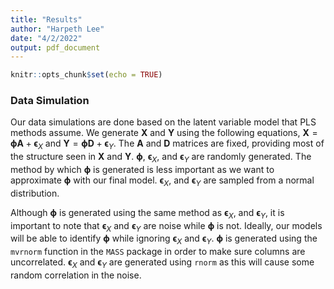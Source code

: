 ```yaml
---
title: "Results"
author: "Harpeth Lee"
date: "4/2/2022"
output: pdf_document
---
```


```r
knitr::opts_chunk$set(echo = TRUE)
```

### Data Simulation

Our data simulations are done based on the latent variable model that PLS methods assume. We generate $\textbf{X}$ and $\textbf{Y}$ using the following equations, $\textbf{X} = \boldsymbol{\phi} \textbf{A} + \boldsymbol{\epsilon}_X$ and $\textbf{Y} = \boldsymbol{\phi} \textbf{D} + \boldsymbol{\epsilon}_Y$. The $\textbf{A}$ and $\textbf{D}$ matrices are fixed, providing most of the structure seen in $\textbf{X}$ and $\textbf{Y}$. $\boldsymbol{\phi}$, $\boldsymbol{\epsilon}_X$, and $\boldsymbol{\epsilon}_Y$ are randomly generated. The method by which $\boldsymbol{\phi}$ is generated is less important as we want to approximate $\boldsymbol{\phi}$ with our final model. $\boldsymbol{\epsilon}_X$, and $\boldsymbol{\epsilon}_Y$ are sampled from a normal distribution.

Although $\boldsymbol{\phi}$ is generated using the same method as $\boldsymbol{\epsilon}_X$, and $\boldsymbol{\epsilon}_Y$, it is important to note that $\boldsymbol{\epsilon}_X$ and $\boldsymbol{\epsilon}_Y$ are noise while $\boldsymbol{\phi}$ is not. Ideally, our models will be able to identify $\boldsymbol{\phi}$ while ignoring $\boldsymbol{\epsilon}_X$ and $\boldsymbol{\epsilon}_Y$. $\boldsymbol{\phi}$ is generated using the `mvrnorm` function in the `MASS` package in order to make sure columns are uncorrelated. $\boldsymbol{\epsilon}_X$ and $\boldsymbol{\epsilon}_Y$ are generated using `rnorm` as this will cause some random correlation in the noise.

